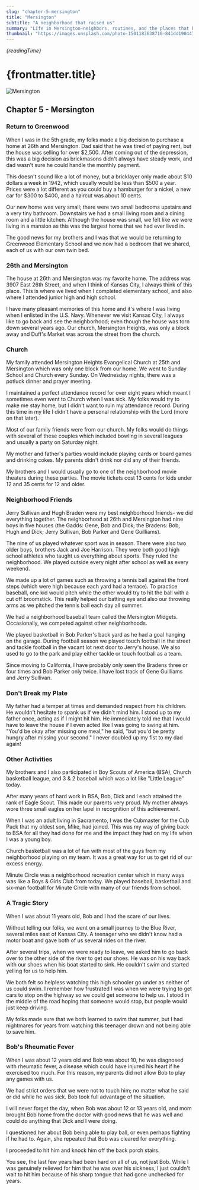 ```yaml
---
slug: "chapter-5-mersington"
title: "Mersington"
subtitle: "A neighborhood that raised us"
summary: "Life in Mersington—neighbors, routines, and the places that became landmarks of our family story."
thumbnail: "https://images.unsplash.com/photo-1501183638710-841dd1904471?auto=format&fit=crop&w=1200&h=675&q=80"
---
```


_{readingTime}_

# {frontmatter.title}

<Image
  src="https://images.unsplash.com/photo-1501183638710-841dd1904471?auto=format&fit=crop&w=1200&h=675&q=80"
  alt="Mersington"
  width={1000}
  height={1000}
/>

## Chapter 5 - Mersington

### Return to Greenwood

When I was in the 5th grade, my folks made a big decision to purchase a home at
26th and Mersington. Dad said that he was tired of paying rent, but the house
was selling for over $2,500. After coming out of the depression, this was a big
decision as brickmasons didn't always have steady work, and dad wasn't sure he
could handle the monthly payment.

This doesn't sound like a lot of money, but a bricklayer only made about $10
dollars a week in 1942, which usually would be less than $500 a year. Prices
were a lot different as you could buy a hamburger for a nickel, a new car for
$300 to $400, and a haircut was about 10 cents.

Our new home was very small; there were two small bedrooms upstairs and a very
tiny bathroom. Downstairs we had a small living room and a dining room and a
little kitchen. Although the house was small, we felt like we were living in a
mansion as this was the largest home that we had ever lived in.

The good news for my brothers and I was that we would be returning to Greenwood
Elementary School and we now had a bedroom that we shared, each of us with our
own twin bed.

### 26th and Mersington

The house at 26th and Mersington was my favorite home. The address was 3907 East
26th Street, and when I think of Kansas City, I always think of this place. This
is where we lived when I completed elementary school, and also where I attended
junior high and high school.

I have many pleasant memories of this home and it's where I was living when I
enlisted in the U.S. Navy. Whenever we visit Kansas City, I always like to go
back and see the neighborhood; even though the house was torn down several years
ago. Our church, Mersington Heights, was only a block away and Duff's Market was across the street from the church.

### Church

My family attended Mersington Heights Evangelical Church at 25th and Mersington
which was only one block from our home. We went to Sunday School and Church
every Sunday. On Wednesday nights, there was a potluck dinner and prayer
meeting.

I maintained a perfect attendance record for over eight years which meant I
sometimes even went to Church when I was sick. My folks would try to make me
stay home, but I didn't want to ruin my attendance record. During this time in
my life I didn't have a personal relationship with the Lord (more on that
later).

Most of our family friends were from our church. My folks would do things with
several of these couples which included bowling in several leagues and usually a
party on Saturday night.

My mother and father's parties would include playing cards or board games and
drinking cokes. My parents didn't drink nor did any of their friends.

My brothers and I would usually go to one of the neighborhood movie theaters
during these parties. The movie tickets cost 13 cents for kids under 12 and 35
cents for 12 and older.

### Neighborhood Friends

Jerry Sullivan and Hugh Braden were my best neighborhood friends- we did
everything together. The neighborhood at 26th and Mersington had nine boys in
five houses (the Gadds: Gene, Bob and Dick; the Bradens: Bob, Hugh and Dick;
Jerry Sullivan, Bob Parker and Gene Guilliams).

The nine of us played whatever sport was in season. There were also two older
boys, brothers Jack and Joe Harrison. They were both good high school athletes
who taught us everything about sports. They ruled the neighborhood. We played
outside every night after school as well as every weekend.

We made up a lot of games such as throwing a tennis ball against the front steps
(which were high because each yard had a terrace). To practice baseball, one kid
would pitch while the other would try to hit the ball with a cut off broomstick.
This really helped our batting eye and also our throwing arms as we pitched the
tennis ball each day all summer.

We had a neighborhood baseball team called the Mersington Midgets. Occasionally,
we competed against other neighborhoods.

We played basketball in Bob Parker's back yard as he had a goal hanging on the
garage. During football season we played touch football in the street and tackle
football in the vacant lot next door to Jerry's house. We also used to go to the
park and play either tackle or touch football as a team.

Since moving to California, I have probably only seen the Bradens three or four
times and Bob Parker only twice. I have lost track of Gene Guilliams and Jerry
Sullivan.

### Don't Break my Plate

My father had a temper at times and demanded respect from his children. He
wouldn't hesitate to spank us if we didn't mind him. I stood up to my father
once, acting as if I might hit him. He immediately told me that I would have to
leave the house if I even acted like I was going to swing at him. "You'd be okay
after missing one meal," he said, "but you'd be pretty hungry after missing your
second." I never doubled up my fist to my dad again!

### Other Activities

My brothers and I also participated in Boy Scouts of America (BSA), Church
basketball league, and 3 & 2 baseball which was a lot like "Little League"
today.

After many years of hard work in BSA, Bob, Dick and I each attained the rank of
Eagle Scout. This made our parents very proud. My mother always wore three small
eagles on her lapel in recognition of this achievement.

When I was an adult living in Sacramento, I was the Cubmaster for the Cub Pack
that my oldest son, Mike, had joined. This was my way of giving back to BSA for
all they had done for me and the impact they had on my life when I was a young
boy.

Church basketball was a lot of fun with most of the guys from my neighborhood
playing on my team. It was a great way for us to get rid of our excess energy.

Minute Circle was a neighborhood recreation center which in many ways was like a
Boys & Girls Club from today. We played baseball, basketball and six-man
football for Minute Circle with many of our friends from school.

### A Tragic Story

When I was about 11 years old, Bob and I had the scare of our lives.

Without telling our folks, we went on a small journey to the Blue River, several
miles east of Kansas City. A teenager who we didn't know had a motor boat and
gave both of us several rides on the river.

After several trips, when we were ready to leave, we asked him to go back over
to the other side of the river to get our shoes. He was on his way back with our
shoes when his boat started to sink. He couldn't swim and started yelling for us
to help him.

We both felt so helpless watching this high schooler go under as neither of us
could swim. I remember how frustrated I was when we were trying to get cars to
stop on the highway so we could get someone to help us. I stood in the middle of
the road hoping that someone would stop, but people would just keep driving.

My folks made sure that we both learned to swim that summer, but I had
nightmares for years from watching this teenager drown and not being able to
save him.

### Bob's Rheumatic Fever

When I was about 12 years old and Bob was about 10, he was diagnosed with
rheumatic fever, a disease which could have injured his heart if he exercised
too much. For this reason, my parents did not allow Bob to play any games with
us.

We had strict orders that we were not to touch him; no matter what he said or
did while he was sick. Bob took full advantage of the situation.

I will never forget the day, when Bob was about 12 or 13 years old, and mom
brought Bob home from the doctor with good news that he was well and could do
anything that Dick and I were doing.

I questioned her about Bob being able to play ball, or even perhaps fighting if
he had to. Again, she repeated that Bob was cleared for everything.

I proceeded to hit him and knock him off the back porch stairs.

You see, the last few years had been hard on all of us, not just Bob. While I
was genuinely relieved for him that he was over his sickness, I just couldn't
wait to hit him because of his sharp tongue that had gone unchecked for years.
